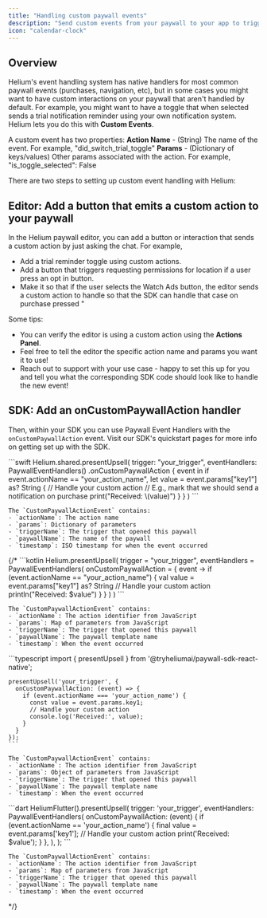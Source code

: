 ```yaml
---
title: "Handling custom paywall events"
description: "Send custom events from your paywall to your app to trigger actions beyond purchases."
icon: "calendar-clock"
---
```

## Overview
Helium's event handling system has native handlers for most common paywall events (purchases, navigation, etc), but in some cases you might want to have custom interactions on your paywall that aren't handled by default. For example, you might want to have a toggle that when selected sends a trial notification reminder using your own notification system. Helium lets you do this with **Custom Events**. 

A custom event has two properties:
**Action Name** - (String) The name of the event. For example, "did_switch_trial_toggle"
**Params** - (Dictionary of keys/values) Other params associated with the action. For example, "is_toggle_selected": False

There are two steps to setting up custom event handling with Helium:

## Editor: Add a button that emits a custom action to your paywall

In the Helium paywall editor, you can add a button or interaction that sends a custom action by just asking the chat. For example,

* Add a trial reminder toggle using custom actions.
* Add a button that triggers requesting permissions for location if a user press an opt in button.
* Make it so that if the user selects the Watch Ads button, the editor sends a custom action to handle so that the SDK can handle that case on purchase pressed "


Some tips:
- You can verify the editor is using a custom action using the **Actions Panel**. 
- Feel free to tell the editor the specific action name and params you want it to use!
- Reach out to support with your use case - happy to set this up for you and tell you what the corresponding SDK code should look like to handle the new event!


## SDK: Add an onCustomPaywallAction handler

Then, within your SDK you can use Paywall Event Handlers with the `onCustomPaywallAction` event. Visit our SDK's quickstart pages for more info on getting set up with the SDK.

<Tabs>
  <Tab title="iOS">
    ```swift
    Helium.shared.presentUpsell(
        trigger: "your_trigger",
        eventHandlers: PaywallEventHandlers()
            .onCustomPaywallAction { event in
                if event.actionName == "your_action_name",
                   let value = event.params["key1"] as? String {
                    // Handle your custom action
                    // E.g., mark that we should send a notification on purchase
                    print("Received: \(value)")
                }
            }
    )
    ```

    The `CustomPaywallActionEvent` contains:
    - `actionName`: The action name
    - `params`: Dictionary of parameters
    - `triggerName`: The trigger that opened this paywall
    - `paywallName`: The name of the paywall
    - `timestamp`: ISO timestamp for when the event occurred
  </Tab>
    {/* <Tab title="Android">
    ```kotlin
    Helium.presentUpsell(
        trigger = "your_trigger",
        eventHandlers = PaywallEventHandlers(
            onCustomPaywallAction = { event ->
                if (event.actionName == "your_action_name") {
                    val value = event.params["key1"] as? String
                    // Handle your custom action
                    println("Received: $value")
                }
            }
        )
    )
    ```

    The `CustomPaywallActionEvent` contains:
    - `actionName`: The action identifier from JavaScript
    - `params`: Map of parameters from JavaScript
    - `triggerName`: The trigger that opened this paywall
    - `paywallName`: The paywall template name
    - `timestamp`: When the event occurred
  </Tab>

  <Tab title="React Native">
    ```typescript
    import { presentUpsell } from '@tryheliumai/paywall-sdk-react-native';

    presentUpsell('your_trigger', {
      onCustomPaywallAction: (event) => {
        if (event.actionName === 'your_action_name') {
          const value = event.params.key1;
          // Handle your custom action
          console.log('Received:', value);
        }
      }
    });
    ```

    The `CustomPaywallActionEvent` contains:
    - `actionName`: The action identifier from JavaScript
    - `params`: Object of parameters from JavaScript
    - `triggerName`: The trigger that opened this paywall
    - `paywallName`: The paywall template name
    - `timestamp`: When the event occurred
  </Tab>

  <Tab title="Flutter">
    ```dart
    HeliumFlutter().presentUpsell(
      trigger: 'your_trigger',
      eventHandlers: PaywallEventHandlers(
        onCustomPaywallAction: (event) {
          if (event.actionName == 'your_action_name') {
            final value = event.params['key1'];
            // Handle your custom action
            print('Received: $value');
          }
        },
      ),
    );
    ```

    The `CustomPaywallActionEvent` contains:
    - `actionName`: The action identifier from JavaScript
    - `params`: Map of parameters from JavaScript
    - `triggerName`: The trigger that opened this paywall
    - `paywallName`: The paywall template name
    - `timestamp`: When the event occurred
  </Tab> */}
</Tabs>

